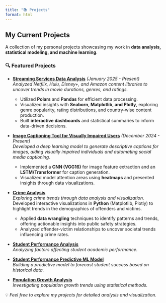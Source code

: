 ```yaml
---
title: "📚 Projects"
format: html
---
```


## My Current Projects  

A collection of my personal projects showcasing my work in **data analysis, statistical modeling, and machine learning**.  

### 🔍 Featured Projects  

- **[Streaming Services Data Analysis](https://github.com/scotty369/Streaming_Services)** *(January 2025 - Present)*  
  *Analyzed Netflix, Hulu, Disney+, and Amazon content libraries to uncover trends in movie durations, genres, and ratings.*  
  - Utilized **Polars** and **Pandas** for efficient data processing.  
  - Visualized insights with **Seaborn, Matplotlib, and Plotly**, exploring genre popularity, rating distributions, and country-wise content production.  
  - Built **interactive dashboards** and statistical summaries to inform data-driven decisions.  

- **[Image Captioning Tool for Visually Impaired Users](https://github.com/scotty369/Senior-Data-Science-Project)** *(December 2024 - Present)*  
  *Developed a deep learning model to generate descriptive captions for images, aiding visually impaired individuals and automating social media captioning.*  
  - Implemented a **CNN (VGG16)** for image feature extraction and an **LSTM/Transformer** for caption generation.  
  - Visualized model attention areas using **heatmaps** and presented insights through data visualizations.  

- **[Crime Analysis](https://github.com/scotty369/Personal----Projects/blob/main/README.md)**  
  *Exploring crime trends through data analysis and visualization.* 
  Developed interactive visualizations in **Python** (Matplotlib, Plotly) to highlight trends in the demographics of offenders and victims.
    * Applied **data wrangling** techniques to identify patterns and trends, offering actionable insights into public safety strategies.
    * Analyzed offender-victim relationships to uncover societal trends influencing crime rates. 

- **[Student Performance Analysis](https://github.com/scotty369/DS350_FA24_Townsend_Scott/blob/master/week_14/Semester%20Project.html.md)**  
  *Analyzing factors affecting student academic performance.*  

- **[Student Performance Predictive ML Model](https://colab.research.google.com/drive/1romN7rSYlLUdeQDgiWT-y3XRiqSOpjlc)**  
  *Building a predictive model to forecast student success based on historical data.*  

- **[Population Growth Analysis](https://github.com/scotty369/DS350_FA24_Townsend_Scott/blob/master/week_09/W09%20Task%20-%20Data%20Search.html.md)**  
  *Investigating population growth trends using statistical methods.*  

💡 *Feel free to explore my projects for detailed analysis and visualization.*  
